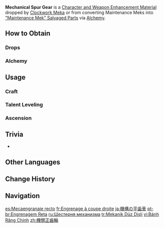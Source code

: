 {{Item Infobox
|id           = 112084
|image        = Item Mechanical Spur Gear.png
|type         = Character and Weapon Enhancement Materials
|group        = Clockwork Meka Materials
|group2       = General Enemy Drops
|invCategory  = Character Development Items
|quality      = 2
|description  = Clockwork meka's gear.<br>Although many breakthroughs have been made in the kinematics of clockwork meka, its dynamics research has not seen any major advancements beyond the framework laid down by [[Alain Guillotin]] four hundred years ago.
|source1      = Dropped by Lv.40+ [[Clockwork Meka]]
|source2      = [[Crafting]]
}}
'''Mechanical Spur Gear''' is a [[Character and Weapon Enhancement Material]] dropped by [[Clockwork Meka]] or from converting Maintenance Meks into [["Maintenance Mek" Salvaged Parts]] via [[Alchemy]].

==How to Obtain==
===Drops===
{{Dropped By}}

===Alchemy===
{{Recipe
|type = Crafting
|Meshing Gear = 3
|Mora = 25
|sort = Meshing Gear;Mora
}}

==Usage==
===Craft===
{{Craft Usage}}

===Talent Leveling===
{{Talent Leveling Usage}}

===Ascension===
{{Ascension Usage}}

==Trivia==
* {{Mail Attachments by Category List}}
<!--
==Video Guides==
{{EVT
|video1   = 
|caption1 = 
}}
-->
==Other Languages==
{{Other Languages
|en      = Mechanical Spur Gear
|zhs     = 机关正齿轮
|zhs_rm  = Jīguān Zhèng Chǐlún
|zht     = 機關正齒輪
|zht_rm  = Jīguān Zhèng Chǐlún
|zh_tl   = 
|ja      = 機構の平歯車
|ja_rm   = Kikou no Hirahaguruma
|ja_tl   = Mechanical Spur Gear
|ko      = 평톱니바퀴
|ko_rm   = 
|ko_tl   = 
|es      = Mecaengranaje recto
|es_tl   = Meka Spur Gear
|fr      = Engrenage à coupe droite
|fr_tl   = Straight-Cut Gear
|ru      = Шестерня механизма
|ru_tl   = Mechanism Gear
|th      = Mechanical Spur Gear
|vi      = Bánh Răng Chính
|vi_tl   = 
|de      = Mechanisches Stirnrad
|de_tl   = Mechanical Spur Gear
|id      = Mechanical Spur Gear
|pt      = Engrenagem Reta
|pt_tl   = 
|tr      = Mekanik Düz Dişli
|tr_tl   = Mechanical Spur Gear
|it      = Ingranaggio cilindrico
|it_tl   = Cylindrical Gear
}}

==Change History==
{{Change History|4.0}}

==Navigation==
{{Development Item Navbox|Character and Weapon Enhancement Materials}}

[[es:Mecaengranaje recto]]
[[fr:Engrenage à coupe droite]]
[[ja:機構の平歯車]]
[[pt-br:Engrenagem Reta]]
[[ru:Шестерня механизма]]
[[tr:Mekanik Düz Dişli]]
[[vi:Bánh Răng Chính]]
[[zh:機關正齒輪]]